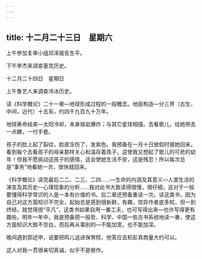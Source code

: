 ```yaml
---
---
---
```

title: 十二月二十三日　星期六
---




上午参加复审小组邓泽报告生平。

下午李杰来调查塞克历史。





十二月二十四日　星期日


上午鲁艺人来调查冷冰历史。

读《科学概论》二十一章―地球形成过程的一般概念。地层构造―分三界（古生，中间，近代）十五系，约四千九百九十万年。

地球寿命结束―太阳冷却，本身熔岩爆炸；与其它星球相撞。去看歌儿，给她带去一点糖，一付手套。

孩子的脸上起了裂纹，脸皮冻伤了，发紫色。我预备在一月十日放假时接她回来。看到每个去看孩子的母亲那样关心和温存着孩子，这使我又想起了歌儿的可悲的幼年！但我不愿挑动这孩子的感情，这会使她生活不安，这是残忍！所以每次总是“事务”地看她一次，很快就回来。

《科学概论》读完最后二二、二三、二四……―生命的内涵及其意义―人类生活的演变及其历史―心理现象的分析……我对此书大致读得很慢，很仔细，这对于一般要懂得科学常识的人是一本有价值的书。后二章还预备重读一次。读这类书，因为自己对这方面知识不完全，起始总是感到很新鲜，有趣，惊异作者底多知，但一到终结，就觉得很“平凡”，这类书如果自用一番工夫，也可写得出来―也许写得更有趣些。明年一年中，我是预备把一般哲、科学、中国一些古书系统地读一番，使这方面知识大致不空白，而后再从事别的―不能加宽，也不能加深。

晚间遇到郭述申，说要把鸣儿送进保育院，他答应去和彭真商量大约可以。

这人对我一贯很亲切真诚，似乎不是做作。